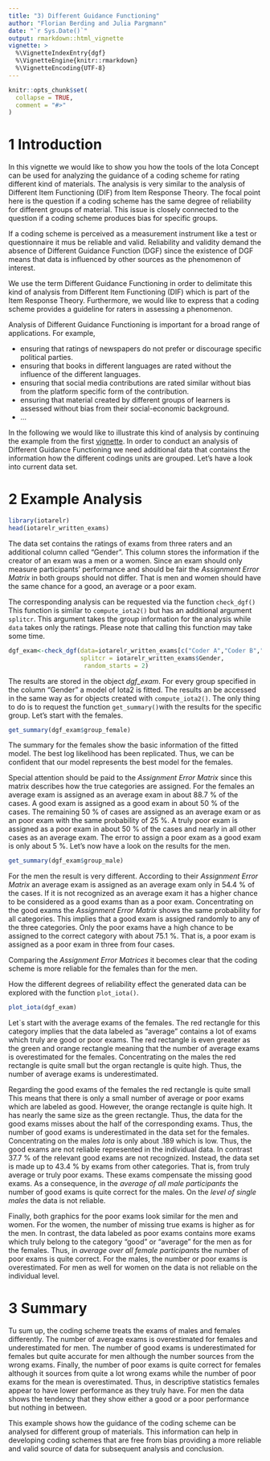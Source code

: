 ```yaml
---
title: "3) Different Guidance Functioning"
author: "Florian Berding and Julia Pargmann"
date: "`r Sys.Date()`"
output: rmarkdown::html_vignette
vignette: >
  %\VignetteIndexEntry{dgf}
  %\VignetteEngine{knitr::rmarkdown}
  %\VignetteEncoding{UTF-8}
---
```


```r
knitr::opts_chunk$set(
  collapse = TRUE,
  comment = "#>"
)
```
# 1 Introduction
In this vignette we would like to show you how the tools of the Iota Concept can
be used for analyzing the guidance of a coding scheme for rating different
kind of materials. The analysis is very similar to the analysis of Different
Item Functioning (DIF) from Item Response Theory. The focal point here is the
question if a coding scheme has the same degree of reliability for different
groups of material. This issue is closely connected to the question if
a coding scheme produces bias for specific groups. 

If a coding scheme is perceived as a measurement instrument like a test or questionnaire
it mus be reliable and valid. Reliability and validity demand the absence of
Different Guidance Function (DGF) since the existence of DGF means that data
is influenced by other sources as the phenomenon of interest. 

We use the term Different Guidance Functioning in order to delimitate this kind
of analysis from Different Item Functioning (DIF) which is part of the Item
Response Theory. Furthermore, we would like to express that a coding scheme 
provides a guideline for raters in assessing a phenomenon.

Analysis of Different Guidance Functioning is important for a broad range of
applications. For example,

- ensuring that ratings of newspapers do not prefer or discourage specific 
political parties.
- ensuring that books in different languages are rated without the influence
of the different languages.
- ensuring that social media contributions are rated similar without bias
from the platform specific form of the contribution.
- ensuring that material created by different groups of learners is assessed
without bias from their social-economic background.
- ...

In the following we would like to illustrate this kind of analysis by continuing
the example from the first [vignette](iotarelr.html). In order to conduct an
analysis of Different Guidance Functioning we need additional data that contains
the information how the different codings units are grouped. Let's have a look
into  current data set.

# 2 Example Analysis
```r
library(iotarelr)
head(iotarelr_written_exams)
```
The data set contains the ratings of exams from three raters and an additional 
column called "Gender". This column stores the information if the creator of
an exam was a men or a women. Since an exam should only measure participants'
performance and should be fair the *Assignment Error Matrix* in both groups
should not differ. That is men and women should have the same chance for a good,
an average or a poor exam.

The corresponding analysis can be requested via the function `check_dgf()` This
function is similar to `compute_iota2()` but has an additional argument `splitcr`.
This argument takes the group information for the analysis while `data` takes
only the ratings. Please note that calling this function may take some time. 

```r
dgf_exam<-check_dgf(data=iotarelr_written_exams[c("Coder A","Coder B","Coder C")],
                    splitcr = iotarelr_written_exams$Gender,
                     random_starts = 2)
```
The results are stored in the object *dgf_exam*. For every group specified in
the column "Gender" a model of Iota2 is fitted. The results an be accessed in the
same way as for objects created with `compute_iota2()`. The only thing to do is to
request the function `get_summary()`with the results for the specific group. Let's
start with the females.
```r
get_summary(dgf_exam$group_female)
```
The summary for the females show the basic information of the fitted model. The
best log likelihood has been replicated. Thus, we can be confident that our model
represents the best model for the females.

Special attention should be paid to the *Assignment Error Matrix* since this matrix
describes how the true categories are assigned. For the females an average exam is
assigned as an average exam in about 88.7 % of the cases. A good exam is assigned
as a good exam in about 50 % of the cases. The remaining 50 % of cases are assigned as
an average exam or as an poor exam with the same probability of 25 %. A truly poor
exam is assigned as a poor exam in about 50 % of the cases and nearly in all other
cases as an average exam. The error to assign a poor exam as a good exam is only 
about 5 %. Let's now have a look on the results for the men.
```r
get_summary(dgf_exam$group_male)
```
For the men the result is very different. According to their *Assignment Error Matrix*
 an average exam is assigned as an average exam only in 54.4 % of the cases.
If it is not recognized as an average exam it has a higher chance to be considered
as a good exams than as a poor exam. Concentrating on the good exams the
 *Assignment Error Matrix* shows the same probability for all categories. This implies that a good exam
is assigned randomly to any of the three categories. Only the poor exams have a high
chance to be assigned to the correct category with about 75.1 %. That is, a poor
exam is assigned as a poor exam in three from four cases. 

Comparing the *Assignment Error Matrices* it becomes 
clear that the coding scheme is more reliable for the females than for the men.

How the different degrees of reliability effect the generated data can be explored
with the function `plot_iota()`.
```r
plot_iota(dgf_exam)
```
Let`s start with the average exams of the females. The red rectangle for this 
category implies that the data labeled as "average" contains a lot of exams which 
truly are good or poor exams. The red rectangle is even greater as the green 
and orange rectangle meaning that the number of average exams is overestimated
for the females. Concentrating on the males the red rectangle is quite small but
the organ rectangle is quite high. Thus, the number of average exams is underestimated.

Regarding the good exams of the females the red rectangle is quite small This means
that there is only a small number of average or poor exams which are labeled as good.
However, the orange rectangle is quite high. It has nearly the same size as the green
rectangle. Thus, the data for the good exams misses about the half of the corresponding
exams. Thus, the number of good exams is underestimated in the data set for the females.
Concentrating on the males *Iota* is only about .189 which is low. Thus, the good exams
are not reliable represented in the individual data. In contrast 37.7 %
of the relevant good exams are not recognized. Instead, the data set is made up to
43.4 % by exams from other categories. That is, from truly average or  truly poor exams.
These exams compensate the missing good exams. As a consequence, in the 
*average of all male participants* the number of good exams is quite correct for the males. On
the *level of single males* the data is not reliable. 

Finally, both graphics for the poor exams look similar for the men and women. For
the women, the number of missing true exams is higher as for the men. In contrast,
the data labeled as poor exams contains more exams which truly belong to the category
"good" or "average" for the men as for the females. Thus, in 
*average over all female participants* the number of poor exams is quite correct. For the males,
the number or poor exams is overestimated. For men as well for women on the data
is not reliable on the individual level. 

# 3 Summary
Tu sum up, the coding scheme treats the exams of males and females differently. The
number of average exams is overestimated for females and underestimated for men. 
The number of good exams is underestimated for females but quite accurate for men 
although the number sources from the wrong exams. Finally, the number of poor exams
is quite correct for females although it sources from quite a lot wrong exams while
the number of poor exams for the mean is overestimated. Thus, in descriptive 
statistics females appear to have lower performance as they truly have. For men
the data shows the tendency that they show either a good or a poor performance but
nothing in between.

This example shows how the guidance of the coding scheme can be analysed for
different group of materials. This information can help in developing
coding schemes that are free from bias providing a more reliable and valid
source of data for subsequent analysis and conclusion. 



